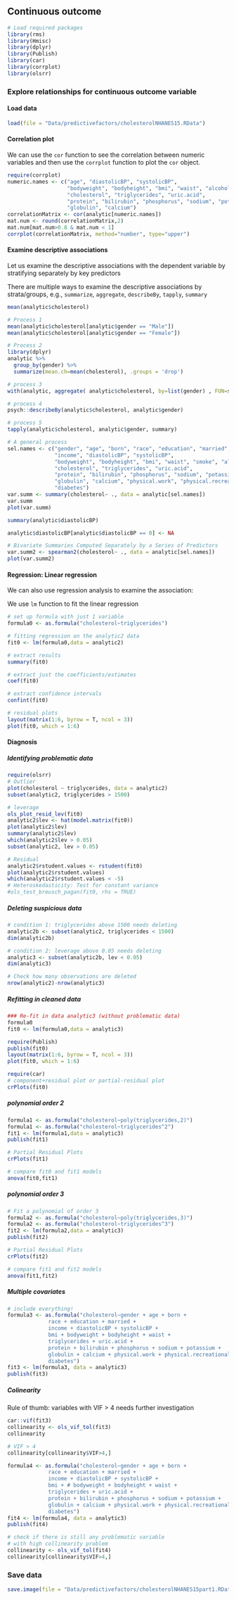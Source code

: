 ## Continuous outcome {.unnumbered}

```r
# Load required packages
library(rms)
library(Hmisc)
library(dplyr)
library(Publish)
library(car)
library(corrplot)
library(olsrr)
```

### Explore relationships for continuous outcome variable

#### Load data

```r
load(file = "Data/predictivefactors/cholesterolNHANES15.RData")
```

#### Correlation plot

::: callout-tip
We can use the `cor` function to see the correlation between numeric variables and then use the `corrplot` function to plot the `cor` object.
:::

```r
require(corrplot)
numeric.names <- c("age", "diastolicBP", "systolicBP", 
                   "bodyweight", "bodyheight", "bmi", "waist", "alcohol", 
                   "cholesterol", "triglycerides", "uric.acid", 
                   "protein", "bilirubin", "phosphorus", "sodium", "potassium", 
                   "globulin", "calcium")
correlationMatrix <- cor(analytic[numeric.names])
mat.num <- round(correlationMatrix,2)
mat.num[mat.num>0.8 & mat.num < 1]
corrplot(correlationMatrix, method="number", type="upper")
```

#### Examine descriptive associations
Let us examine the descriptive associations with the dependent variable by stratifying separately by key predictors

::: callout-tip
There are multiple ways to examine the descriptive associations by strata/groups, e.g., `summarize`, `aggregate`, `describeBy`, `tapply`, `summary`
:::

```r
mean(analytic$cholesterol)

# Process 1
mean(analytic$cholesterol[analytic$gender == "Male"])
mean(analytic$cholesterol[analytic$gender == "Female"])

# Process 2
library(dplyr)
analytic %>%
  group_by(gender) %>%
  summarize(mean.ch=mean(cholesterol), .groups = 'drop') 

# process 3
with(analytic, aggregate( analytic$cholesterol, by=list(gender) , FUN=summary))

# process 4
psych::describeBy(analytic$cholesterol, analytic$gender)

# process 5
tapply(analytic$cholesterol, analytic$gender, summary)

# A general process
sel.names <- c("gender", "age", "born", "race", "education", "married", 
               "income", "diastolicBP", "systolicBP", 
               "bodyweight", "bodyheight", "bmi", "waist", "smoke", "alcohol", 
               "cholesterol", "triglycerides", "uric.acid", 
               "protein", "bilirubin", "phosphorus", "sodium", "potassium", 
               "globulin", "calcium", "physical.work", "physical.recreational", 
               "diabetes")
var.summ <- summary(cholesterol~ ., data = analytic[sel.names])
var.summ
plot(var.summ)

summary(analytic$diastolicBP)

analytic$diastolicBP[analytic$diastolicBP == 0] <- NA

# Bivariate Summaries Computed Separately by a Series of Predictors
var.summ2 <- spearman2(cholesterol~ ., data = analytic[sel.names])
plot(var.summ2)
```

#### Regression: Linear regression
We can also use regression analysis to examine the association:

::: callout-tip
We use `lm` function to fit the linear regression
:::

```r
# set up formula with just 1 variable
formula0 <- as.formula("cholesterol~triglycerides")

# fitting regression on the analytic2 data
fit0 <- lm(formula0,data = analytic2)

# extract results
summary(fit0)

# extract just the coefficients/estimates
coef(fit0)

# extract confidence intervals
confint(fit0)

# residual plots
layout(matrix(1:6, byrow = T, ncol = 3))
plot(fit0, which = 1:6)
```

#### Diagnosis

##### Identifying problematic data

```r
require(olsrr)
# Outlier
plot(cholesterol ~ triglycerides, data = analytic2)
subset(analytic2, triglycerides > 1500)

# leverage
ols_plot_resid_lev(fit0)
analytic2$lev <- hat(model.matrix(fit0))
plot(analytic2$lev)
summary(analytic2$lev)
which(analytic2$lev > 0.05)
subset(analytic2, lev > 0.05)

# Residual
analytic2$rstudent.values <- rstudent(fit0)
plot(analytic2$rstudent.values)
which(analytic2$rstudent.values < -5)
# Heteroskedasticity: Test for constant variance
#ols_test_breusch_pagan(fit0, rhs = TRUE)
```

##### Deleting suspicious data

```r
# condition 1: triglycerides above 1500 needs deleting
analytic2b <- subset(analytic2, triglycerides < 1500)
dim(analytic2b)

# condition 2: leverage above 0.05 needs deleting
analytic3 <- subset(analytic2b, lev < 0.05)
dim(analytic3)

# Check how many observations are deleted
nrow(analytic2)-nrow(analytic3)
```

##### Refitting in cleaned data

```r
### Re-fit in data analytic3 (without problematic data)
formula0
fit0 <- lm(formula0,data = analytic3)

require(Publish)
publish(fit0)
layout(matrix(1:6, byrow = T, ncol = 3))
plot(fit0, which = 1:6)

require(car)
# component+residual plot or partial-residual plot
crPlots(fit0)
```

##### polynomial order 2

```r
formula1 <- as.formula("cholesterol~poly(triglycerides,2)")
formula1 <- as.formula("cholesterol~triglycerides^2")
fit1 <- lm(formula1,data = analytic3)
publish(fit1)

# Partial Residual Plots
crPlots(fit1)

# compare fit0 and fit1 models
anova(fit0,fit1)
```

##### polynomial order 3

```r
# Fit a polynomial of order 3
formula2 <- as.formula("cholesterol~poly(triglycerides,3)")
formula2 <- as.formula("cholesterol~triglycerides^3")
fit2 <- lm(formula2,data = analytic3)
publish(fit2)

# Partial Residual Plots
crPlots(fit2)

# compare fit1 and fit2 models
anova(fit1,fit2)
```

##### Multiple covariates

```r
# include everything!
formula3 <- as.formula("cholesterol~gender + age + born + 
             race + education + married + 
             income + diastolicBP + systolicBP + 
             bmi + bodyweight + bodyheight + waist +  
             triglycerides + uric.acid + 
             protein + bilirubin + phosphorus + sodium + potassium + 
             globulin + calcium + physical.work + physical.recreational + 
             diabetes")
fit3 <- lm(formula3, data = analytic3)
publish(fit3)
```

##### Colinearity

::: column-margin 
Rule of thumb: variables with VIF > 4 needs further investigation
:::

```r
car::vif(fit3)
collinearity <- ols_vif_tol(fit3)
collinearity

# VIF > 4
collinearity[collinearity$VIF>4,]
```

```r
formula4 <- as.formula("cholesterol~gender + age + born + 
             race + education + married + 
             income + diastolicBP + systolicBP + 
             bmi + # bodyweight + bodyheight + waist +  
             triglycerides + uric.acid + 
             protein + bilirubin + phosphorus + sodium + potassium + 
             globulin + calcium + physical.work + physical.recreational + 
             diabetes")
fit4 <- lm(formula4, data = analytic3)
publish(fit4)

# check if there is still any problematic variable
# with high collinearity problem
collinearity <- ols_vif_tol(fit4)
collinearity[collinearity$VIF>4,]
```

### Save data

```r
save.image(file = "Data/predictivefactors/cholesterolNHANES15part1.RData")
```
